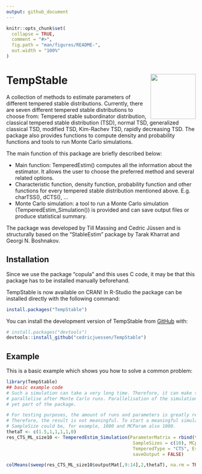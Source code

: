 ```yaml
---
output: github_document
---
```


<!-- README.md is generated from README.Rmd. Please edit that file -->

```r
knitr::opts_chunk$set(
  collapse = TRUE,
  comment = "#>",
  fig.path = "man/figures/README-",
  out.width = "100%"
)
```

# TempStable <img src="man/figures/logo.png" align="right" width="120" />

<!-- badges: start -->
<!-- badges: end -->

<!-- Start of my description -->
A collection of methods to estimate parameters of different tempered stable
distributions. Currently, there are seven different tempered stable 
distributions to choose from: Tempered stable subordinator distribution, 
classical tempered stable distribution (TSD), normal TSD, generalized classical 
TSD, modified TSD, Kim-Rachev TSD, rapidly decreasing TSD.
The package also provides functions to compute density and probability functions
and tools to run Monte Carlo simulations.

The main function of this package are briefly described below:

*   Main function: TemperedEstim() computes all the information about the
estimator. It allows the user to choose the preferred method and several
related options.
*   Characteristic function, density function, probability function and other 
functions for every tempered stable distribution mentioned above. 
E.g. charTSS(), dCTS(), ...
*   Monte Carlo simulation: a tool to run a Monte Carlo simulation 
(TemperedEstim_Simulation()) is provided and can save output files or produce 
statistical summary.

The package was developed by Till Massing and Cedric Jüssen and is structurally 
based on the "StableEstim" package by Tarak Kharrat and Georgi N. Boshnakov.

<!-- End of my description -->


## Installation
Since we use the package "copula" and this uses C code, it may be that this 
package has to be installed manually beforehand.

TempStable is now available on CRAN! In R-Studio the package can be installed 
directly with the following command:
``` r
install.packages("TempStable")
```

You can install the development version of TempStable from 
[GitHub](https://github.com/) with:

``` r
# install.packages("devtools")
devtools::install_github("cedricjuessen/TempStable")
```

## Example

This is a basic example which shows you how to solve a common problem:

```r
library(TempStable)
## basic example code
# Such a simulation can take a very long time. Therefore, it can make sense to 
# parallelise after Monte Carlo runs. Parallelisation of the simulation is not 
# yet part of the package. 

# For testing purposes, the amount of runs and parameters is greatly reduced. 
# Therefore, the result is not meaningful. To start a meaningful simulation, the
# SampleSize could be, for example, 1000 and MCParam also 1000.
thetaT <- c(1.5,1,1,1,1,0)
res_CTS_ML_size10 <- TemperedEstim_Simulation(ParameterMatrix = rbind(thetaT),
                                               SampleSizes = c(10), MCparam = 10,
                                               TemperedType = "CTS", Estimfct = "ML",
                                               saveOutput = FALSE)

colMeans(sweep(res_CTS_ML_size10$outputMat[,9:14],2,thetaT), na.rm = TRUE)

```

